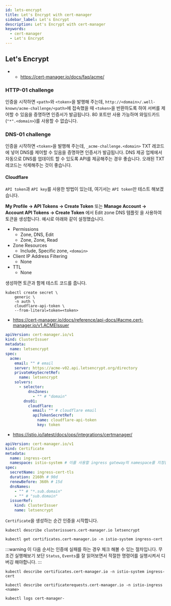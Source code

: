 ```yaml
---
id: lets-encrypt
title: Let's Encrypt with cert-manager
sidebar_label: Let's Encrypt
description: Let's Encrypt with cert-manager
keywords:
  - cert-manager
  - Let's Encrypt
---
```


## Let's Encrypt

- - https://cert-manager.io/docs/faq/acme/

### HTTP-01 challenge

인증을 시작하면 `<path>`와 `<token>`을 발행해 주는데, `http://<domain>/.well-known/acme-challenge/<path>`에 접속했을 때 `<token>`을 반환하도록 하여 서버를 제어할 수 있음을 증명하면 인증서가 발급됩니다. 80 포트만 사용 가능하며 와일드카드(`"*".<domain>`)를 사용할 수 없습니다.

### DNS-01 challenge

인증을 시작하면 `<token>`을 발행해 주는데, `_acme-challenge.<domain>` TXT 레코드에 넣어 DNS를 제어할 수 있음을 증명하면 인증서가 발급됩니다. DNS 제공 업체에서 자동으로 DNS를 업데이트 할 수 있도록 API를 제공해주는 경우 좋습니다. 오래된 TXT 레코드는 삭제해주는 것이 좋습니다.

#### Cloudflare

`API token`과 `API key`를 사용한 방법이 있는데, 여기서는 `API token`만 테스트 해보겠습니다.

**My Profile -\> API Tokens -\> Create Token** 또는 **Manage Account -\> Account API Tokens -\> Create Token** 에서 Edit zone DNS 템플릿 을 사용하여 토큰을 생성합니다. 예시로 아래와 같이 설정했습니다.

- Permissions
  - Zone, DNS, Edit
  - Zone, Zone, Read
- Zone Resources
  - Include, Specific zone, `<domain>`
- Client IP Address Filtering
  - None
- TTL
  - None

생성하면 토큰과 함께 테스트 코드를 줍니다.

```shell
kubectl create secret \
    generic \
    -n auth \
    cloudflare-api-token \
    --from-literal=token=<token>
```

- https://cert-manager.io/docs/reference/api-docs/#acme.cert-manager.io/v1.ACMEIssuer

```yaml
apiVersion: cert-manager.io/v1
kind: ClusterIssuer
metadata:
  name: letsencrypt
spec:
  acme:
    email: "" # email
    server: https://acme-v02.api.letsencrypt.org/directory
    privateKeySecretRef:
      name: letsencrypt
    solvers:
      - selector:
          dnsZones:
            - "" # "domain"
        dns01:
          cloudflare:
            email: "" # cloudflare email
            apiTokenSecretRef:
              name: cloudflare-api-token
              key: token
```

- https://istio.io/latest/docs/ops/integrations/certmanager/

```yaml
apiVersion: cert-manager.io/v1
kind: Certificate
metadata:
  name: ingress-cert
  namespace: istio-system # 이를 사용할 ingress gateway의 namespace를 지정합니다.
spec:
  secretName: ingress-cert-tls
  duration: 2160h # 90d
  renewBefore: 360h # 15d
  dnsNames:
    - "" # "*.sub.domain"
    - "" # "sub.domain"
  issuerRef:
    kind: ClusterIssuer
    name: letsencrypt
```

`Certificate`을 생성하는 순간 인증을 시작합니다.

```shell
kubectl describe clusterissuers.cert-manager.io letsencrypt
```

```shell
kubectl get certificates.cert-manager.io -n istio-system ingress-cert
```

:::warning
이 다음 순서는 인증에 실패를 하는 경우 체크 해볼 수 있는 절차입니다. 무조건 실행해보기 보단 `Status`, `Events`를 잘 읽어보면서 적절한 명령어를 실행시켜서 디버깅 해야합니다.
:::

```shell
kubectl describe certificates.cert-manager.io -n istio-system ingress-cert
```

```shell
kubectl describe certificaterequests.cert-manager.io -n istio-ingress <name>
```

```shell
kubectl logs cert-manager-
```
